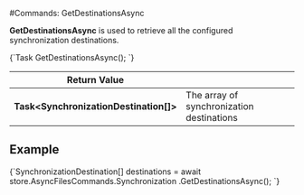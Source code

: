 
#Commands: GetDestinationsAsync

**GetDestinationsAsync** is used to retrieve all the configured synchronization destinations.



<TabItem value="get_destinations_1" label="get_destinations_1">
<CodeBlock language="csharp">
{`Task<SynchronizationDestination[]> GetDestinationsAsync();
`}
</CodeBlock>
</TabItem>

| Return Value | |
| ------------- | ------------- |
| **Task&lt;SynchronizationDestination[]&gt;** | The array of synchronization destinations |

## Example

<TabItem value="get_destinations_2" label="get_destinations_2">
<CodeBlock language="csharp">
{`SynchronizationDestination[] destinations = await store.AsyncFilesCommands.Synchronization
													.GetDestinationsAsync();
`}
</CodeBlock>
</TabItem>



